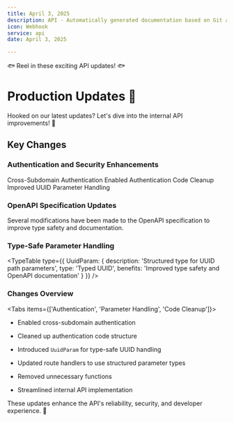 ```yaml
---
title: April 3, 2025
description: API - Automatically generated documentation based on Git activity.
icon: Webhook
service: api
date: April 3, 2025

---
```


🐟 Reel in these exciting API updates! 🐟

# Production Updates 🔌

<Callout type="info">
  Hooked on our latest updates? Let's dive into the internal API improvements! 🎣
</Callout>

## Key Changes

### Authentication and Security Enhancements

<Steps>
  <Step>Cross-Subdomain Authentication Enabled</Step>
  <Step>Authentication Code Cleanup</Step>
  <Step>Improved UUID Parameter Handling</Step>
</Steps>

### OpenAPI Specification Updates

<Callout type="warn">
  Several modifications have been made to the OpenAPI specification to improve type safety and documentation.
</Callout>

### Type-Safe Parameter Handling

<TypeTable 
  type={{
    UuidParam: {
      description: 'Structured type for UUID path parameters',
      type: 'Typed UUID',
      benefits: 'Improved type safety and OpenAPI documentation'
    }
  }}
/>

### Changes Overview

<Tabs items={['Authentication', 'Parameter Handling', 'Code Cleanup']}>
  <Tab value="Authentication">

- Enabled cross-subdomain authentication
- Cleaned up authentication code structure

  </Tab>
  <Tab value="Parameter Handling">

- Introduced `UuidParam` for type-safe UUID handling
- Updated route handlers to use structured parameter types

  </Tab>
  <Tab value="Code Cleanup">

- Removed unnecessary functions
- Streamlined internal API implementation

  </Tab>
</Tabs>

<Callout type="info">
  These updates enhance the API's reliability, security, and developer experience. 🚀
</Callout>